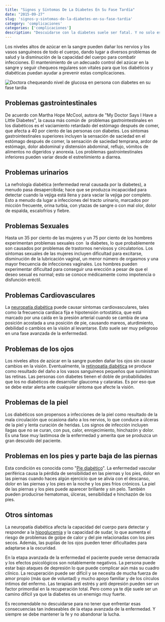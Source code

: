 ```yaml
---
title: "Signos y Síntomas De La Diabetes En Su Fase Tardía"
date: "2015-09-27"
slug: 'signos-y-sintomas-de-la-diabetes-en-su-fase-tardia'
category: 'complicaciones'
categories: ['complicaciones']
description: "Descuidarse con la diabetes suele ser fatal. Y no solo eso, suele ser muy doloroso por las complicaciones que implica en su fase terminal."
---
```


Los niveles altos de azúcar en la sangre pueden dañar los nervios y los vasos sanguíneos de todo el cuerpo, dando lugar a diversos problemas de salud y la disminución de la capacidad del cuerpo para combatir infecciones. El mantenimiento de un adecuado control del azúcar en la sangre y seguir chequeos regulares son vitales para que los diabéticos y diabéticas puedan ayudar a prevenir estas complicaciones.

![Doctora chequeando nivel de glucosa en persona con diabetes en su fase tardia](images/signos-sintomas-diabetes-fase-tardia.webp)

## Problemas gastrointestinales

De acuerdo con Martha Hope McCool, autora de "My Doctor Says I Have a Little Diabetes", la causa más común de  problemas gastrointestinales en los diabéticos es el vaciamiento retardado del estómago después de comer, que afecta a 40 por ciento de las personas con diabetes. Los síntomas gastrointestinales superiores incluyen la sensación de saciedad en el estómago después de comer, la sensación de saciedad temprana, ardor de estómago, dolor abdominal y distensión abdominal, reflujo, vómitos de alimentos no digeridos y anorexia. Los problemas gastrointestinales inferiores pueden variar desde el estreñimiento a diarrea.

## Problemas urinarios

La nefrología diabética (enfermedad renal causada por la diabetes), a menudo pasa desapercibida; hace que se produzca incapacidad para detectar cuando la vejiga está llena y para vaciar la vejiga por completo. Esto a menudo da lugar a infecciones del tracto urinario, marcados por micción frecuente, orina turbia, con ytazas de sangre o con mal olor, dolor de espalda, escalofríos y fiebre.

## Problemas Sexuales

Hasta un 35 por ciento de las mujeres y un 75 por ciento de los hombres experimentan problemas sexuales con  la diabetes, lo que probablemente son causados por problemas de trastornos nerviosos y circulatorios. Los síntomas sexuales de las mujeres incluyen dificultad para excitarse, disminución de la lubricación vaginal, un menor número de orgasmos y una mayor frecuencia de infecciones vaginales. Los hombres pueden experimentar dificultad para conseguir una erección a pesar de que el deseo sexual es normal; esto se conoce médicamente como impotencia o disfunción eréctil.

## Problemas Cardiovasculares

La [neuropatía diabética](/neuropatia-diabetica-6-consejos-de-dieta/) puede causar síntomas cardiovasculares, tales como la frecuencia cardíaca fija e hipotensión ortostática, que está marcado por una caída en la presión arterial cuando se cambia de una posición acostada a una posición de pie, causando mareos, aturdimiento, debilidad o cambios en la visión al levantarse. Esto suele ser muy peligroso en una fase avanzada de la enfermedad.

## Problemas de los ojos

Los niveles altos de azúcar en la sangre pueden dañar los ojos sin causar cambios en la visión. Eventualmente, la [retinopatía diabética](/como-vencer-la-ceguera-causada-por-la-retinopatia-diabetica/) se produce como resultado del daño a los vasos sanguíneos pequeños que suministran las retinas. Las personas con diabetes tienen el doble de probabilidades que los no diabéticos de desarrollar glaucoma y cataratas. Es por eso que se debe estar alerta ante cualquier síntoma que afecte la visión.

## Problemas de la piel

Los diabéticos son propensos a infecciones de la piel como resultado de la mala circulación que ocasiona daño a los nervios, lo que conduce a úlceras de la piel y lenta curación de heridas. Los signos de infección incluyen llagas que no se curan, con pus, calor, enrojecimiento, hinchazón y dolor. Es una fase muy lastimosa de la enfermedad y amerita que se produzca un gran descuido del paciente.

## Problemas en los pies y parte baja de las piernas

Esta condición es conocida como "[Pie diabético](/pie-diabetico)". La enfermedad vascular periférica causa la pérdida de sensibilidad en las piernas y los pies, dolor en las piernas cuando haces algún ejercicio que se alivia con el descanso, dolor en las piernas y los pies en la noche y los pies fríos crónicos. La piel de las piernas y los pies puede aparecer brillante y sin pelo. También pueden producirse hematomas, úlceras, sensibilidad e hinchazón de los pies.

## Otros síntomas

La neuropatía diabética afecta la capacidad del cuerpo para detectar y responder a la [hipoglucemia](/la-hipoglucemia-nivel-bajo-de-azucar-en-sangre/) y la capacidad de sudar, lo que aumenta el riesgo de problemas de golpe de calor y del pie relacionadas con los pies secos. Además, las pupilas de los ojos pueden tener dificultades para adaptarse a la oscuridad.

En la etapa avanzada de la enfermedad el paciente puede verse demacrada y los efectos psicológicos son notablemente negativos. La persona puede estar bajo ataques de depresión lo que puede complicar aún más su cuadro clínico. La recuperación puede ser difícil y se necesita de mucha fuerza de amor propio (más que de voluntad) y mucho apoyo familiar y de los círculos íntimos del enfermo. Las terapias anti estrés y anti depresión pueden ser un factor primordial en la recuperación total. Pero como ya te dije suele ser un camino difícil ya que la diabetes es un enemigo muy fuerte.

Es recomendable no descuidarse para no tener que enfrentar esas consecuencias tan indeseables de la etapa avanzada de la enfermedad. Y siempre se debe mantener la fe y no abandonar la lucha.
